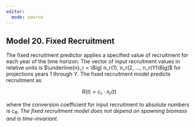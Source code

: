 ```yaml
---
editor: 
  mode: source
---
```


## Model 20. Fixed Recruitment {.unnumbered}

The fixed recruitment predictor applies a specified value of recruitment for each year of the time horizon. The vector of input recruitment values in relative units is $\underline{n}_r = \Big[ n_r(1), n_r(2, ..., n_r(Y)\Big]$ for projections years $1$ through $Y$. The fixed recruitment model predicts recruitment as

$$
R(t) = c_r \cdot n_r(t) \tag{42}\label{eq:42}
$$

where the conversion coefficient for input recruitment to absolute numbers is $c_R$. *The fixed recruitment model does not depend on spawning biomass and is time-invariant.*
